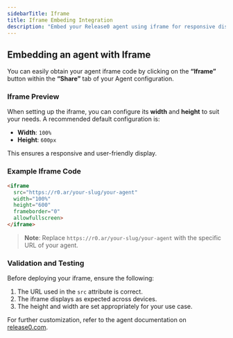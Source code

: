 ```yaml
---
sidebarTitle: Iframe
title: Iframe Embeding Integration 
description: "Embed your Release0 agent using iframe for responsive display."
---
```


## Embedding an agent with Iframe

You can easily obtain your agent iframe code by clicking on the **“Iframe”** button within the **“Share”** tab of your Agent configuration.

### Iframe Preview

When setting up the iframe, you can configure its **width** and **height** to suit your needs. A recommended default configuration is:

- **Width**: `100%`  
- **Height**: `600px`  

This ensures a responsive and user-friendly display.

### Example Iframe Code

```html
<iframe 
  src="https://r0.ar/your-slug/your-agent" 
  width="100%" 
  height="600" 
  frameborder="0" 
  allowfullscreen>
</iframe>
```

> **Note**: Replace `https://r0.ar/your-slug/your-agent` with the specific URL of your agent.

### Validation and Testing

Before deploying your iframe, ensure the following:

1. The URL used in the `src` attribute is correct.
2. The iframe displays as expected across devices.
3. The height and width are set appropriately for your use case.

For further customization, refer to the agent documentation on [release0.com](https://docs.release0.com/).
